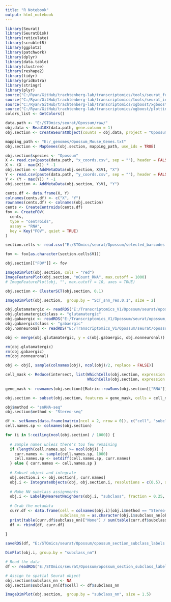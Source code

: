 ```yaml
---
title: "R Notebook"
output: html_notebook
---
```



```r

library(Seurat)
library(SeuratDisk)
library(reticulate)
library(scrubletR)
library(ggplot2)
library(patchwork)
library(dplyr)
library(data.table)
library(clustree)
library(reshape2)
library(tidyr)
library(gridExtra)
library(stringr)
library(plyr)
source("C:/Ryan/GitHub/trachtenberg-lab/transcriptomics/tools/seurat_functions.R")
source("C:/Ryan/GitHub/trachtenberg-lab/transcriptomics/tools/seurat_integration_functions.R")
source("C:/Ryan/GitHub/trachtenberg-lab/transcriptomics/xgboost/xgboost_train.R")
source("C:/Ryan/GitHub/trachtenberg-lab/transcriptomics/xgboost/plottingFxns.R")
colors_list <- GetColors()

data.path <- "E:/STOmics/seurat/Opossum/raw/"
obj.data <- Read10X(data.path, gene.column = 1)
obj.section <- CreateSeuratObject(counts = obj.data, project = "Opossum_V1_Stereo-seq")

mapping_path <- "E:/_genomes/Opossum_Mouse_Genes.txt"
obj.section <- MapGenes(obj.section, mapping_path, use_ids = TRUE)

obj.section$species <- "Opossum"
X <- read.csv(paste(data.path, "x_coords.csv", sep = ""), header = FALSE)
X <- (X - max(X)) * -1
obj.section <- AddMetaData(obj.section, X$V1, "X")
Y <- read.csv(paste(data.path, "y_coords.csv", sep = ""), header = FALSE)
Y <- (Y - max(Y)) * -1
obj.section <- AddMetaData(obj.section, Y$V1, "Y")

cents.df <- data.frame(X, Y)
colnames(cents.df) <- c("X", "Y")
rownames(cents.df) <- colnames(obj.section)
cents <- CreateCentroids(cents.df)
fov <- CreateFOV(
  cents, 
  type = "centroids",
  assay = "RNA",
  key = Key("FOV", quiet = TRUE)
)

section.cells <- read.csv("E:/STOmics/seurat/Opossum/selected_barcodes.csv", header = FALSE)

fov <- fov[as.character(section.cells$V1)]

obj.section[["FOV"]] <- fov

```


```r

ImageDimPlot(obj.section, cols = "red")
ImageFeaturePlot(obj.section, "nCount_RNA", max.cutoff = 1000)
# ImageFeaturePlot(obj, "", max.cutoff = 10, axes = TRUE)

```


```r

obj.section <- ClusterSCT(obj.section, 0.1)

```


```r

ImageDimPlot(obj.section,  group.by = "SCT_snn_res.0.1", size = 2)

```


```r

obj.glutamatergic <- readRDS("E:/Transcriptomics_V1/Opossum/seurat/opossum_v1_glutamatergic_processed.rds")
obj.glutamatergic$class <- "glutamatergic"
obj.gabaergic <- readRDS("E:/Transcriptomics_V1/Opossum/seurat/opossum_v1_gabaergic_processed.rds")
obj.gabaergic$class <- "gabaergic"
obj.nonneuronal <- readRDS("E:/Transcriptomics_V1/Opossum/seurat/opossum_v1_nonneuronal_processed.rds")

obj <- merge(obj.glutamatergic, y = c(obj.gabaergic, obj.nonneuronal))

rm(obj.glutamatergic)
rm(obj.gabaergic)
rm(obj.nonneuronal)

obj <- obj[, sample(colnames(obj), ncol(obj)/2, replace = FALSE)]

```


```r

cell_mask <- Reduce(intersect, list(WhichCells(obj.section, expression = nFeature_RNA > 50),
                                    WhichCells(obj.section, expression = nCount_RNA > 100)))
  
gene_mask <- rownames(obj.section)[Matrix::rowSums(obj.section[["RNA"]]@counts > 0) > 8]

obj.section <- subset(obj.section, features = gene_mask, cells = cell_mask)

```


```r

obj$method <- "snRNA-seq"
obj.section$method <- "Stereo-seq"

```


```r

df <- setNames(data.frame(matrix(ncol = 2, nrow = 0)), c("cell", "subclass_nn"))
cell.names.sp <- colnames(obj.section)

for (i in 5:ceiling(ncol(obj.section) / 1000)) {
  
  # Sample names unless there's too few remaining
  if (length(cell.names.sp) >= ncol(obj)) {
    curr.names <- sample(cell.names.sp, 1000)
    cell.names.sp <- setdiff(cell.names.sp, curr.names)
  } else { curr.names <- cell.names.sp }
  
  # Subset object and integrate
  obj.section.i <- obj.section[, curr.names]
  obj.i <- IntegrateObjects(obj, obj.section.i, resolutions = c(0.5), subsample = FALSE)
  
  # Make NN subclass assignments
  obj.i <- LabelByNearestNeighbors(obj.i, "subclass", fraction = 0.25, n.neighbors = 100)
  
  # Grab the metadata
  curr.df <- data.frame(cell = colnames(obj.i)[obj.i$method == "Stereo-seq"], 
                        subclass_nn = as.character(obj.i$subclass_nn[obj.i$method == "Stereo-seq"]))
  print(table(curr.df$subclass_nn)["None"] / sum(table(curr.df$subclass_nn)))
  df <- rbind(df, curr.df)
  
}

saveRDS(df, "E:/STOmics/seurat/Opossum/opossum_section_subclass_labels.rds")

```


```r

DimPlot(obj.i, group.by = "subclass_nn")

```



```r

# Read the data
df <- readRDS("E:/STOmics/seurat/Opossum/opossum_section_subclass_labels.rds")

# Assign to spatial Seurat object
obj.section$subclass_nn <- NA
obj.section$subclass_nn[df$cell] <- df$subclass_nn

```


```r

ImageDimPlot(obj.section,  group.by = "subclass_nn", size = 1.5)

```











